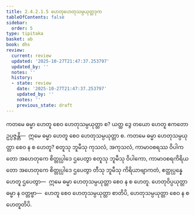 ```yaml
---
title: 2.4.2.1.5 ဟေတုဟေတုသမ္ပယုတ္တဒုက
tableOfContents: false
sidebar:
  order: 5
type: tipitaka
basket: ab
book: dhs
review:
  current: review
  updated: '2025-10-27T21:47:37.253797'
  updated_by: ''
  notes: ''
  history:
  - state: review
    date: '2025-10-27T21:47:37.253797'
    updated_by: ''
    notes: ''
    previous_state: draft
---
```



<ReviewStatus review={frontmatter.review} showDetails={true} />

<HypothesisAnnotation frontmatter={frontmatter} />

<DynamicBreadcrumb />

<Division number="1449" book="dhs" e="ch" v="29" p="276">

<Paragraph number="2159" book="dhs">
ကတမေ ဓမ္မာ ဟေတူ စေဝ ဟေတုသမ္ပယုတ္တာ စ? ယတ္ထ ဒွေ တယော ဟေတူ ဧကတော ဥပ္ပဇ္ဇန္တိ—  ဣမေ ဓမ္မာ ဟေတူ စေဝ ဟေတုသမ္ပယုတ္တာ စ.
</Paragraph>

</Division>
<Division number="1450" book="dhs" e="ch" v="29" p="276">

<Paragraph number="2160" book="dhs">
ကတမေ ဓမ္မာ ဟေတုသမ္ပယုတ္တာ စေဝ န စ ဟေတူ? စတူသု ဘူမီသု ကုသလံ, အကုသလံ, ကာမာဝစရဿ ဝိပါကတော အဟေတုကေ စိတ္တုပ္ပါဒေ ဌပေတွာ စတူသု ဘူမီသု ဝိပါကော, ကာမာဝစရကိရိယတော အဟေတုကေ စိတ္တုပ္ပါဒေ ဌပေတွာ တီသု ဘူမီသု ကိရိယာဗျာကတံ, ဧတ္ထုပ္ပန္နေ ဟေတူ ဌပေတွာ—  ဣမေ ဓမ္မာ ဟေတုသမ္ပယုတ္တာ စေဝ န စ ဟေတူ. ဟေတုဝိပ္ပယုတ္တာ ဓမ္မာ န ဝတ္တဗ္ဗာ—  ဟေတူ စေဝ ဟေတုသမ္ပယုတ္တာ စာတိပိ, ဟေတုသမ္ပယုတ္တာ စေဝ န စ ဟေတူတိပိ.
</Paragraph>
</Division>